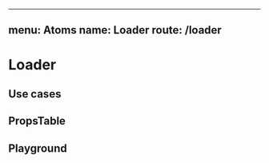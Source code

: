 
---
menu: Atoms
name: Loader
route: /loader
---


# Loader

## Use cases

<div>
  <Loader />
</div>

## PropsTable

<PropsTable of={Loader} />

## Playground

<Playground>
  <Loader />
</Playground>